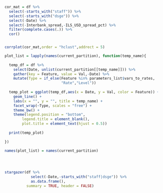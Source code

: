 

```r

cor_mat = df %>% 
  select(-starts_with("staff")) %>% 
  select(-starts_with("dsge")) %>% 
  select(-Date) %>% 
  select(-Interbank_spread,-ILS_USD_spread_pct) %>% 
  filter(complete.cases(.)) %>% 
  cor()


corrplot(cor_mat,order = "hclust",addrect = 5)

```


```r


plot_list = lapply(names(current_partition), function(temp_name){
  
  temp_df = df %>% 
    select(Date, unlist(current_partition[[temp_name]])) %>% 
    gather(key = Feature, value = Val,-Date) %>% 
    mutate(Type = if_else(Feature %in% parameters_list$vars_to_rates,
                          "Rate","Level"))
  
  temp_plot = ggplot(temp_df,aes(x = Date, y = Val, color = Feature)) + 
    geom_line() + 
    labs(x = "", y = "", title = temp_name) + 
    facet_wrap(~Type, scales = "free") + 
    theme_bw() + 
    theme(legend.position = "bottom",
        legend.title = element_blank(),
        plot.title = element_text(hjust = 0.5))
  
  print(temp_plot)
  
})

names(plot_list) = names(current_partition)


  
```


```r

stargazer(df %>% 
            select(-Date,-starts_with("staff|dsge")) %>% 
            as.data.frame(),
          summary = TRUE, header = FALSE)

```

